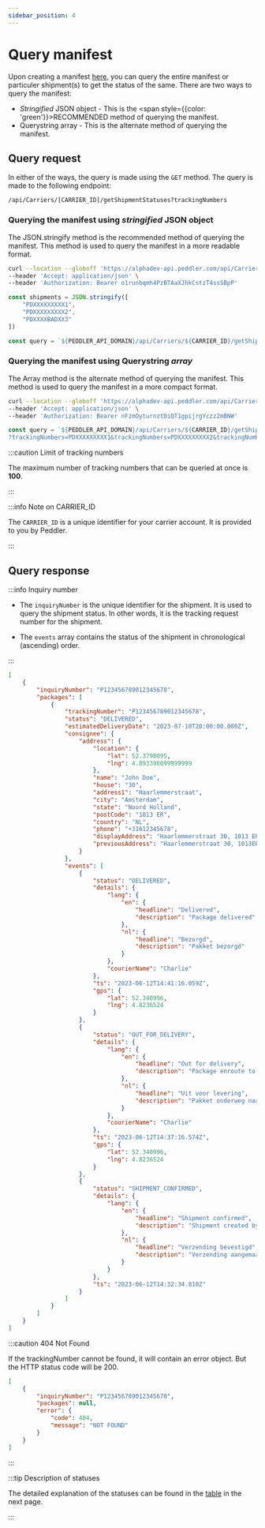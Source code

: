 ```yaml
---
sidebar_position: 4
---
```


# Query manifest

Upon creating a manifest [here](/carrier-docs/Quickstart%20Guide/create-manifest),
you can query the entire manifest or particuler shipment(s) to get the status of the same. There are two ways to
query the manifest:
- *Stringified* JSON object - This is the <span style={{color: 'green'}}>RECOMMENDED</span> method of querying the manifest.
- Querystring array - This is the alternate method of querying the manifest.

## Query request

In either of the ways, the query is made using the `GET` method. The query is made
to the following endpoint:

`/api/Carriers/[CARRIER_ID]/getShipmentStatuses?trackingNumbers`

### Querying the manifest using *stringified* JSON object

The JSON.stringify method is the recommended method of querying the manifest.
This method is used to query the manifest in a more readable format.


	
<Tabs>
<TabItem value="cURL">


```bash
curl --location --globoff 'https://alphadev-api.peddler.com/api/Carriers/[CARRIER_ID]/getShipmentStatuses?trackingNumbers=%5B%22PDXXXXXXXXX1%22%2C%22PDXXXXXXXXX2%22%2C%22PDXXXXBADXX3%22%5D' \
--header 'Accept: application/json' \
--header 'Authorization: Bearer o1runbqmh4PzBTAaXJhkCstzT4ssSBpP'
```


</TabItem>
<TabItem value="JavaScript">


```js title="Query string RECOMMENDED"
const shipments = JSON.stringify([
    "PDXXXXXXXXX1",
    "PDXXXXXXXXX2",
    "PDXXXXBADXX3"
])

const query = `${PEDDLER_API_DOMAIN}/api/Carriers/${CARRIER_ID}/getShipmentStatuses?trackingNumbers=${shipments}`
```


</TabItem>
</Tabs>


### Querying the manifest using Querystring *array*

The Array method is the alternate method of querying the manifest. This method
is used to query the manifest in a more compact format.

	
<Tabs>
<TabItem value="cURL">


```bash
curl --location --globoff 'https://alphadev-api.peddler.com/api/Carriers/[CARRIER_ID]/getShipmentStatuses?trackingNumbers=PDXXXXXXXXX1&trackingNumbers=PDXXXXXXXXX2&trackingNumbers=PDXXXXXXXXX3' \
--header 'Accept: application/json' \
--header 'Authorization: Bearer nFzmOyturnztDiQT1gpijrgYczz2mBNW'
```


</TabItem>
<TabItem value="JavaScript">


```js title="Query string ALT"
const query = `${PEDDLER_API_DOMAIN}/api/Carriers/${CARRIER_ID}/getShipmentStatuses
?trackingNumbers=PDXXXXXXXXX1&trackingNumbers=PDXXXXXXXXX2&trackingNumbers=PDXXXXBADXX3`
```


</TabItem>
</Tabs>


:::caution Limit of tracking numbers

The maximum number of tracking numbers that can be queried at once is **100**.

:::

:::info Note on CARRIER_ID

The `CARRIER_ID` is a unique identifier for your carrier account. It is provided to you by Peddler.

:::


## Query response

:::info Inquiry number

- The `inquiryNumber` is the unique identifier for the shipment. It is used to query the shipment status.
  In other words, it is the tracking request number for the shipment.

- The `events` array contains the status of the shipment in chronological (ascending) order.

:::

```json title="Response body"
[
    {
        "inquiryNumber": "P123456789012345678",
        "packages": [
            {
                "trackingNumber": "P123456789012345678",
                "status": "DELIVERED",
                "estimatedDeliveryDate": "2023-07-10T20:00:00.000Z",
                "consignee": {
                    "address": {
                        "location": {
                            "lat": 52.3798095,
                            "lng": 4.893396099999999
                        },
                        "name": "John Doe",
                        "house": "30",
                        "address1": "Haarlemmerstraat",
                        "city": "Amsterdam",
                        "state": "Noord Holland",
                        "postCode": "1013 ER",
                        "country": "NL",
                        "phone": "+31612345678",
                        "displayAddress": "Haarlemmerstraat 30, 1013 ER Amsterdam, Netherlands",
                        "previousAddress": "Haarlemmerstraat 30, 1013ER Amsterdam, NL"
                    }
                },
                "events": [
                    {
                        "status": "DELIVERED",
                        "details": {
                            "lang": {
                                "en": {
                                    "headline": "Delivered",
                                    "description": "Package delivered"
                                },
                                "nl": {
                                    "headline": "Bezorgd",
                                    "description": "Pakket bezorgd"
                                }
                            },
                            "courierName": "Charlie"
                        },
                        "ts": "2023-06-12T14:41:16.059Z",
                        "gps": {
                            "lat": 52.340996,
                            "lng": 4.8236524
                        }
                    },
                    {
                        "status": "OUT_FOR_DELIVERY",
                        "details": {
                            "lang": {
                                "en": {
                                    "headline": "Out for delivery",
                                    "description": "Package enroute to destination"
                                },
                                "nl": {
                                    "headline": "Uit voor levering",
                                    "description": "Pakket onderweg naar bestemming"
                                }
                            },
                            "courierName": "Charlie"
                        },
                        "ts": "2023-06-12T14:37:16.574Z",
                        "gps": {
                            "lat": 52.340996,
                            "lng": 4.8236524
                        }
                    },
                    {
                        "status": "SHIPMENT_CONFIRMED",
                        "details": {
                            "lang": {
                                "en": {
                                    "headline": "Shipment confirmed",
                                    "description": "Shipment created by sender"
                                },
                                "nl": {
                                    "headline": "Verzending bevestigd",
                                    "description": "Verzending aangemaakt door afzender"
                                }
                            }
                        },
                        "ts": "2023-06-12T14:32:34.810Z"
                    }
                ]
            }
        ]
    }
]
```

:::caution 404 Not Found

If the trackingNumber cannot be found, it will contain an error object. But the HTTP status code will be 200.

```json	title="Not Found Response"
[
    {
        "inquiryNumber": "P123456789012345670",
        "packages": null,
        "error": {
            "code": 404,
            "message": "NOT FOUND"
        }
    }
]
```

:::

:::tip Description of statuses

The detailed explanation of the statuses can be found in the [table](/carrier-docs/Quickstart%20Guide/shipment-lifecycle#table-of-status) in the next page.

:::